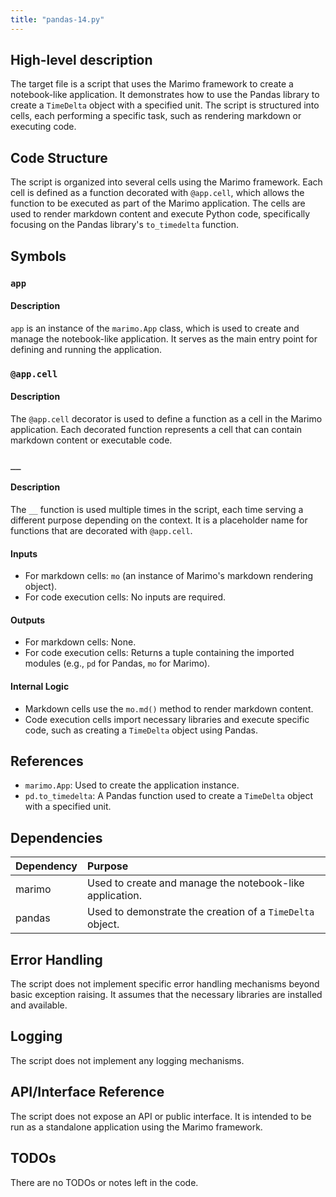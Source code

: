 ```yaml
---
title: "pandas-14.py"
---
```


## High-level description
The target file is a script that uses the Marimo framework to create a notebook-like application. It demonstrates how to use the Pandas library to create a `TimeDelta` object with a specified unit. The script is structured into cells, each performing a specific task, such as rendering markdown or executing code.

## Code Structure
The script is organized into several cells using the Marimo framework. Each cell is defined as a function decorated with `@app.cell`, which allows the function to be executed as part of the Marimo application. The cells are used to render markdown content and execute Python code, specifically focusing on the Pandas library's `to_timedelta` function.

## Symbols

### `app`
#### Description
`app` is an instance of the `marimo.App` class, which is used to create and manage the notebook-like application. It serves as the main entry point for defining and running the application.

### `@app.cell`
#### Description
The `@app.cell` decorator is used to define a function as a cell in the Marimo application. Each decorated function represents a cell that can contain markdown content or executable code.

### `__`
#### Description
The `__` function is used multiple times in the script, each time serving a different purpose depending on the context. It is a placeholder name for functions that are decorated with `@app.cell`.

#### Inputs
- For markdown cells: `mo` (an instance of Marimo's markdown rendering object).
- For code execution cells: No inputs are required.

#### Outputs
- For markdown cells: None.
- For code execution cells: Returns a tuple containing the imported modules (e.g., `pd` for Pandas, `mo` for Marimo).

#### Internal Logic
- Markdown cells use the `mo.md()` method to render markdown content.
- Code execution cells import necessary libraries and execute specific code, such as creating a `TimeDelta` object using Pandas.

## References
- `marimo.App`: Used to create the application instance.
- `pd.to_timedelta`: A Pandas function used to create a `TimeDelta` object with a specified unit.

## Dependencies
| Dependency | Purpose |
|:-----------|:--------|
| marimo | Used to create and manage the notebook-like application. |
| pandas | Used to demonstrate the creation of a `TimeDelta` object. |

## Error Handling
The script does not implement specific error handling mechanisms beyond basic exception raising. It assumes that the necessary libraries are installed and available.

## Logging
The script does not implement any logging mechanisms.

## API/Interface Reference
The script does not expose an API or public interface. It is intended to be run as a standalone application using the Marimo framework.

## TODOs
There are no TODOs or notes left in the code.